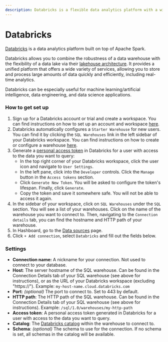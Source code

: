 ```yaml
---
description: Databricks is a flexible data analytics platform with a wide variety of built-in services
---
```


# Databricks

[Databricks](https://www.databricks.com) is a data analytics platform built on top of Apache Spark. 

Databricks allows you to combine the robustness of a data warehouse with the flexibility of a data lake via their 
[lakehouse architecture](https://www.databricks.com/product/data-lakehouse).
It provides a unified platform that offers a wide variety of services, allowing you to store and process large amounts of data quickly and efficiently, 
including real-time analytics. 

Databricks can be especially useful for machine learning/artificial intelligence, data engineering, and data science applications.

### How to get set up

1. Sign up for a Databricks account or trial and create a workspace. You can find instructions on how to set up an account and workspace 
[here](https://docs.databricks.com/en/getting-started/index.html). 
2. Databricks automatically configures a `Starter Warehouse` for new users. 
You can find it by clicking the `SQL Warehouses` link in the left sidebar of your Databricks workspace. 
You can find instructions on how to create or configure a warehouse [here](https://docs.databricks.com/en/compute/sql-warehouse/create-sql-warehouse.html).
3. Generate a [personal access token](https://docs.databricks.com/en/dev-tools/auth/pat.html#pat-user) in Databricks for a user with access to the data you want to query:
    * In the top right corner of your Databricks workspace, click the user icon and navigate to `User Settings`.
    * In the left pane, click into the `Developer` controls. Click the `Manage` button in the `Access tokens` section.
    * Click `Generate New Token`. You will be asked to configure the token's lifespan. Finally, click `Generate`.
    * Copy the token and save it somewhere safe. You will not be able to access it again.
4. In the sidebar of your workspace, click on `SQL Warehouses` under the `SQL` section. 
You will see a list of your warehouses. Click on the name of the warehouse you want to connect to.
Then, navigating to the `Connection details` tab, you can find the hostname and HTTP path of your warehouse.
5. In Hashboard, go to the [Data sources](https://hashboard.com/app/p/data-sources) page.
6. Click `+ Add connection`, select `Databricks` and fill out the fields below.

### Settings

- **Connection name:** A nickname for your connection. Not used to connect to your database.
- **Host**: The server hostname of the SQL warehouse. Can be found in the Connection Details tab of your SQL warehouse (see above for instructions), or as the URL of your Databricks workspace (excluding "https://"). Example: `my-host-name.cloud.databricks.com`
- **Port**: _(optional)_ The port to connect to. Set to 443 by default.
- **HTTP path**: The HTTP path of the SQL warehouse.  Can be found in the Connection Details tab of your SQL warehouse (see above for instructions). Example: `/sql/1.0/warehouses/my-http-path`
- **Access token**: A personal access token generated in Databricks for a user with access to the data you want to query.
- **Catalog**: The [Databricks catalog](https://docs.databricks.com/en/data-governance/unity-catalog/index.html) within the warehouse to connect to.
- **Schema**: _(optional)_ The schema to use for the connection. If no schema is set, all schemas in the catalog will be available.
